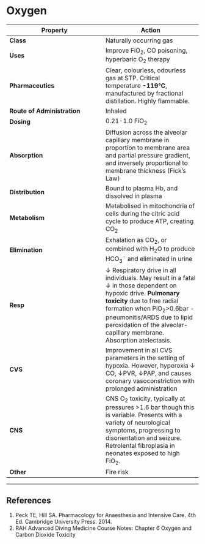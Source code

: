 # Oxygen


|Property|Action|
|--|--|
|**Class**|Naturally occurring gas|
|**Uses**|Improve FiO~2~, CO poisoning, hyperbaric O~2~ therapy|
|**Pharmaceutics**|Clear, colourless, odourless gas at STP. Critical temperature **-119°C**, manufactured by fractional distillation. Highly flammable.|
|**Route of Administration**|Inhaled|
|**Dosing**|0.21-1.0 FiO~2~|
|**Absorption**|Diffusion across the alveolar capillary membrane in proportion to membrane area and partial pressure gradient, and inversely proportional to membrane thickness (Fick's Law)|
|**Distribution**|Bound to plasma Hb, and dissolved in plasma|
|**Metabolism**|Metabolised in mitochondria of cells during the citric acid cycle to produce ATP, creating CO~2~|
|**Elimination**|Exhalation as CO~2~, or combined with H~2~O to produce HCO~3~^-^ and eliminated in urine|
|**Resp**|↓ Respiratory drive in all individuals. May result in a fatal ↓ in those dependent on hypoxic drive. **Pulmonary toxicity** due to free radial formation when PiO~2~>0.6bar - pneumonitis/ARDS due to lipid peroxidation of the alveolar-capillary membrane. Absorption atelectasis.|
|**CVS**|Improvement in all CVS parameters in the setting of hypoxia. However, hyperoxia ↓ CO, ↓PVR, ↓PAP, and causes coronary vasoconstriction with prolonged administration|
|**CNS**|CNS O~2~ toxicity, typically at pressures >1.6 bar though this is variable. Presents with a variety of neurological symptoms, progressing to disorientation and seizure. Retrolental fibroplasia in neonates exposed to high FiO~2~.|
|**Other**|Fire risk|

---
## References

1. Peck TE, Hill SA. Pharmacology for Anaesthesia and Intensive Care. 4th Ed. Cambridge University Press. 2014.\
2. RAH Advanced Diving Medicine Course Notes: Chapter 6 Oxygen and Carbon Dioxide Toxicity